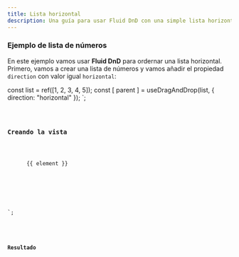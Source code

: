 ```yaml
---
title: Lista horizontal
description: Una guía para usar Fluid DnD con una simple lista horizontal.
---
```



### Ejemplo de lista de números

En este ejemplo vamos usar **Fluid DnD** para ordernar una lista horizontal.
Primero, vamos a crear una lista de números y vamos añadir el propiedad `direction` con valor igual `horizontal`:

  const list = ref([1, 2, 3, 4, 5]);
  const [ parent ] = useDragAndDrop(list, { direction: "horizontal" });
</script>`;

<Code code={listOfNumbers} lang="vue" />

### Creando la vista


  <div ref="parent" class="number-list">
    <div class="number" v-for="(element, index) in list" :index="index">
      {{ element }}
    </div>
  </div>
</template>

<style>
/* ... */
.number-list {
  display: flex;
  flex-direction: row;
}
</style>

`;

<Code code={listOfNumberInsideDnD} lang="vue" mark={highlightsDnD} />

### Resultado

<div class="p-8 bg-[var(--sl-color-gray-6)]">
  <SingleHorizontalList client:load />
</div>
